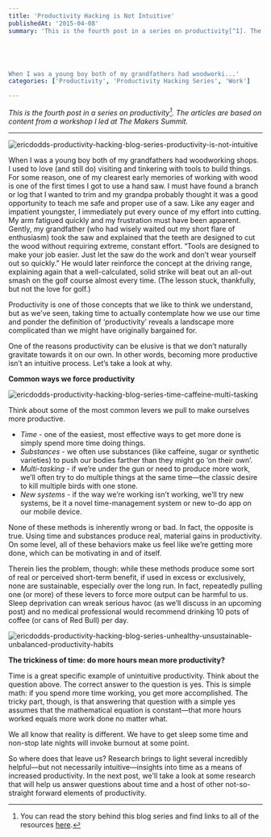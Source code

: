 ```yaml
---
title: 'Productivity Hacking is Not Intuitive'
publishedAt: '2015-04-08'
summary: 'This is the fourth post in a series on productivity[^1]. The articles are based on content from a workshop I led at The Makers Summit.





When I was a young boy both of my grandfathers had woodworki...'
categories: ['Productivity', 'Productivity Hacking Series', 'Work']

---
```


*This is the fourth post in a series on productivity[^1]. The articles are based on content from a workshop I led at The Makers Summit.*

---

<Image src="/images/blog/productivity-hacking-is-not-intuitive/8b39e-ericdodds-productivity-hacking-blog-series-productivity-is-not-intuitive1.jpg" alt="ericdodds-productivity-hacking-blog-series-productivity-is-not-intuitive" width={800} height={600} />

When I was a young boy both of my grandfathers had woodworking shops. I used to love (and still do) visiting and tinkering with tools to build things. For some reason, one of my clearest early memories of working with wood is one of the first times I got to use a hand saw. I must have found a branch or log that I wanted to trim and my grandpa probably thought it was a good opportunity to teach me safe and proper use of a saw. Like any eager and impatient youngster, I immediately put every ounce of my effort into cutting. My arm fatigued quickly and my frustration must have been apparent. Gently, my grandfather (who had wisely waited out my short flare of enthusiasm) took the saw and explained that the teeth are designed to cut the wood without requiring extreme, constant effort. “Tools are designed to make your job easier. Just let the saw do the work and don’t wear yourself out so quickly.” He would later reinforce the concept at the driving range, explaining again that a well-calculated, solid strike will beat out an all-out smash on the golf course almost every time. (The lesson stuck, thankfully, but not the love for golf.)

Productivity is one of those concepts that we like to think we understand, but as we’ve seen, taking time to actually contemplate how we use our time and ponder the definition of ‘productivity’ reveals a landscape more complicated than we might have originally bargained for.

One of the reasons productivity can be elusive is that we don’t naturally gravitate towards it on our own. In other words, becoming more productive isn’t an intuitive process. Let’s take a look at why.

**Common ways we force productivity**

<Image src="/images/blog/productivity-hacking-is-not-intuitive/2f159-ericdodds-productivity-hacking-blog-series-time-caffeine-multi-tasking1.jpg" alt="ericdodds-productivity-hacking-blog-series-time-caffeine-multi-tasking" width={800} height={600} />

Think about some of the most common levers we pull to make ourselves more productive.

-   *Time* - one of the easiest, most effective ways to get more done is simply spend more time doing things.
-   *Substances* - we often use substances (like caffeine, sugar or synthetic varieties) to push our bodies farther than they might go ‘on their own’.
-   *Multi-tasking* - if we’re under the gun or need to produce more work, we’ll often try to do multiple things at the same time—the classic desire to kill multiple birds with one stone.
-   *New systems* - if the way we’re working isn’t working, we’ll try new systems, be it a novel time-management system or new to-do app on our mobile device.

None of these methods is inherently wrong or bad. In fact, the opposite is true. Using time and substances produce real, material gains in productivity. On some level, all of these behaviors make us feel like we’re getting more done, which can be motivating in and of itself.

Therein lies the problem, though: while these methods produce some sort of real or perceived short-term benefit, if used in excess or exclusively, none are sustainable, especially over the long run. In fact, repeatedly pulling one (or more) of these levers to force more output can be harmful to us. Sleep deprivation can wreak serious havoc (as we’ll discuss in an upcoming post) and no medical professional would recommend drinking 10 pots of coffee (or cans of Red Bull) per day.

<Image src="/images/blog/productivity-hacking-is-not-intuitive/09248-ericdodds-productivity-hacking-blog-series-unhealthy-unsustainable-unbalanced-productivity-habits1.jpg" alt="ericdodds-productivity-hacking-blog-series-unhealthy-unsustainable-unbalanced-productivity-habits" width={800} height={600} />

**The trickiness of time: do more hours mean more productivity?**

Time is a great specific example of unintuitive productivity. Think about the question above. The correct answer to the question is yes. This is simple math: if you spend more time working, you get more accomplished. The tricky part, though, is that answering that question with a simple yes assumes that the mathematical equation is constant—that more hours worked equals more work done no matter what.

We all know that reality is different. We have to get sleep some time and non-stop late nights will invoke burnout at some point.

So where does that leave us? Research brings to light several incredibly helpful—but not necessarily intuitive—insights into time as a means of increased productivity. In the next post, we'll take a look at some research that will help us answer questions about time and a host of other not-so-straight forward elements of productivity.

[^1]: You can read the story behind this blog series and find links to all of the resources [here](/blog/productivity-hacking-introduction).
